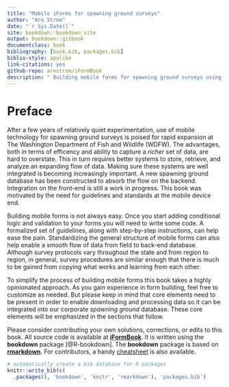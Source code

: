 ```yaml
--- 
title: "Mobile iForms for spawning ground surveys"
author: "Are Strom"
date: "`r Sys.Date()`"
site: bookdown::bookdown_site
output: bookdown::gitbook
documentclass: book
bibliography: [book.bib, packages.bib]
biblio-style: apalike
link-citations: yes
github-repo: arestrom/iFormBook
description: " Building mobile forms for spawning ground surveys using iFormBuilder."
---
```


# Preface {-}

After a few years of relatively quiet experimentation, use of mobile technology for spawning ground surveys is poised for rapid expansion at The Washington Department of Fish and Wildlife (WDFW). The advantages, both in terms of efficency and ability to capture a *richer* set of data, are hard to overstate. This in turn requires better systems to store, retrieve, and analyze an expanding flow of data. Making sure these systems are well integrated is becoming increasingly important. A new spawning ground database has been constructed to absorb the flow on the backend. Integration on the front-end is still a work in progress. This book was motivated by the need for guidelines and standards at the mobile device end. 

Building mobile forms is not always easy. Once you start adding conditional logic and validation to your forms you will need to write some code. A formalized set of guidelines, along with step-by-step instructions, can help ease the pain. Standardizing the general structure of mobile forms can also help enable a smooth flow of data from field to back-end database. Although survey protocols vary throughout the state and from region to region, in general, survey procedures are similar enough that there is much to be gained from copying what works and learning from each other. 

To simplify the process of building mobile forms this book takes a highly opinionated approach. As you gain experience in form building, feel free to customize as needed. But please keep in mind that core elements need to be present in order to enable downloading and processing data so it can be integrated into our corporate *spawning ground* database. These core elements will be emphasized in the sections that follow. 

Please consider contributing your own solutions, corrections, or edits to this book. All source code is available at [**iFormBook**](https://github.com/arestrom/iFormBook). It is written using the **bookdown** package [@R-bookdown]. The **bookdown** package is based on [**rmarkdown**](http://rmarkdown.rstudio.com/). For contributors, a handy [cheatsheet](https://www.rstudio.com/wp-content/uploads/2015/02/rmarkdown-cheatsheet.pdf) is also available. 

```r
# automatically create a bib database for R packages
knitr::write_bib(c(
  .packages(), 'bookdown', 'knitr', 'rmarkdown'), 'packages.bib')
```
